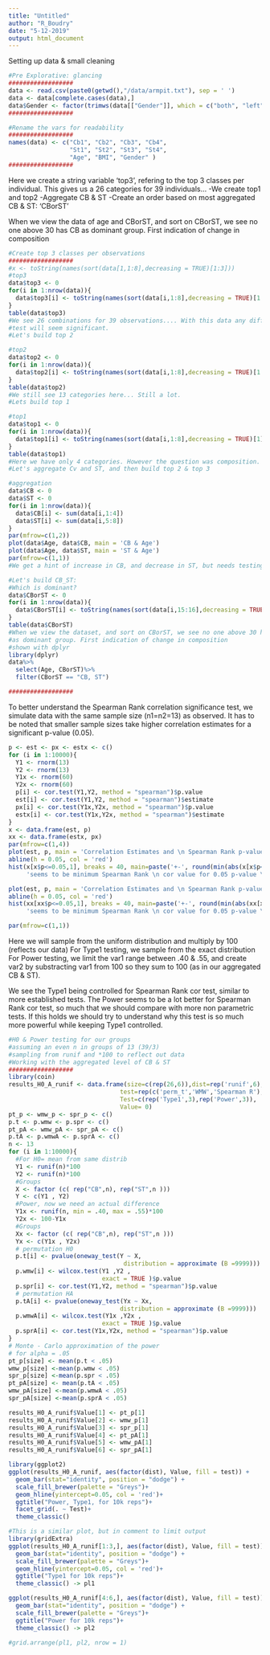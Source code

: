 ---
title: "Untitled"
author: "R_Boudry"
date: "5-12-2019"
output: html_document
---

Setting up data & small cleaning
```{r setup}
#Pre Explorative: glancing
##################
data <- read.csv(paste0(getwd(),"/data/armpit.txt"), sep = ' ')
data <- data[complete.cases(data),]
data$Gender <- factor(trimws(data[["Gender"]], which = c("both", "left", "right"), whitespace = "[ \t\r\n]"))
##################

#Rename the vars for readability
##################
names(data) <- c("Cb1", "Cb2", "Cb3", "Cb4", 
                 "St1", "St2", "St3", "St4",  
                 "Age", "BMI", "Gender" )
##################

```


Here we create a string variable 'top3', refering to the top 3 classes per individual.
This gives us a 26 categories for 39 individuals...
-We create top1 and top2
-Aggregate CB & ST
-Create an order based on most aggregated CB & ST: 'CBorST'

When we view the data of age and CBorST, and sort on CBorST, we see no one above 30 has CB as dominant group. 
First indication of change in composition
```{r}
#Create top 3 classes per observations
##################
#x <- toString(names(sort(data[1,1:8],decreasing = TRUE)[1:3]))
#top3
data$top3 <- 0
for(i in 1:nrow(data)){
  data$top3[i] <- toString(names(sort(data[i,1:8],decreasing = TRUE)[1:3]))
}
table(data$top3)
#We see 26 combinations for 39 observations.... With this data any difference
#test will seem significant.
#Let's build top 2

#top2
data$top2 <- 0
for(i in 1:nrow(data)){
  data$top2[i] <- toString(names(sort(data[i,1:8],decreasing = TRUE)[1:2]))
}
table(data$top2)
#We still see 13 categories here... Still a lot.
#Lets build top 1

#top1
data$top1 <- 0
for(i in 1:nrow(data)){
  data$top1[i] <- toString(names(sort(data[i,1:8],decreasing = TRUE)[1]))
}
table(data$top1)
#Here we have only 4 categories. However the question was composition.
#Let's aggregate Cv and ST, and then build top 2 & top 3

#aggregation
data$CB <- 0
data$ST <- 0
for(i in 1:nrow(data)){
  data$CB[i] <- sum(data[i,1:4])
  data$ST[i] <- sum(data[i,5:8])
}
par(mfrow=c(1,2))
plot(data$Age, data$CB, main = 'CB & Age')
plot(data$Age, data$ST, main = 'ST & Age')
par(mfrow=c(1,1))
#We get a hint of increase in CB, and decrease in ST, but needs testing.

#Let's build CB_ST:
#Which is dominant?
data$CBorST <- 0
for(i in 1:nrow(data)){
  data$CBorST[i] <- toString(names(sort(data[i,15:16],decreasing = TRUE)[1:2]))
}
table(data$CBorST)
#When we view the dataset, and sort on CBorST, we see no one above 30 has CB
#as dominant group. First indication of change in composition
#shown with dplyr
library(dplyr)
data%>%
  select(Age, CBorST)%>%
  filter(CBorST == "CB, ST")

##################

```

To better understand the Spearman Rank correlation significance test, we simulate
data with the same sample size (n1=n2=13) as observed.
It has to be noted that smaller sample sizes take higher correlation estimates for a significant p-value (0.05).
```{r}
p <- est <- px <- estx <- c()
for (i in 1:10000){
  Y1 <- rnorm(13)
  Y2 <- rnorm(13)
  Y1x <- rnorm(60)
  Y2x <- rnorm(60)
  p[i] <- cor.test(Y1,Y2, method = "spearman")$p.value
  est[i] <- cor.test(Y1,Y2, method = "spearman")$estimate
  px[i] <- cor.test(Y1x,Y2x, method = "spearman")$p.value
  estx[i] <- cor.test(Y1x,Y2x, method = "spearman")$estimate
}
x <- data.frame(est, p)
xx <- data.frame(estx, px)
par(mfrow=c(1,4))
plot(est, p, main = 'Correlation Estimates and \n Spearman Rank p-values \n from rnorm sampling (n1=n2=13)')
abline(h = 0.05, col = 'red')
hist(x[x$p<=0.05,1], breaks = 40, main=paste('+-', round(min(abs(x[x$p<0.05,1])),3),
     'seems to be minimum Spearman Rank \n cor value for 0.05 p-value \n (n1=n2=13)'))

plot(est, p, main = 'Correlation Estimates and \n Spearman Rank p-values \n from rnorm sampling (n1=n2=60)')
abline(h = 0.05, col = 'red')
hist(xx[xx$p<=0.05,1], breaks = 40, main=paste('+-', round(min(abs(xx[xx$p<0.05,1])),3),
     'seems to be minimum Spearman Rank \n cor value for 0.05 p-value \n (n1=n2=60)'))

par(mfrow=c(1,1))
```

Here we will sample from the uniform distribution and multiply by 100 (reflects our data)
For Type1 testing, we sample from the exact distribution
For Power testing, we limit the var1 range between .40 & .55, and create var2 by substracting var1 from 100 so they sum to 100 (as in our aggregated CB & ST).

We see the Type1 being controlled for Spearman Rank cor test, similar to more
established tests. 
The Power seems to be a lot better for Spearman Rank cor test, so much that we should compare with more non parametric tests. If this holds we should try
to understand why this test is so much more powerful while keeping Type1 controlled.
```{r}

#H0 & Power testing for our groups
#assuming an even n in groups of 13 (39/3)
#sampling from runif and *100 to reflect out data
#Working with the aggregated level of CB & ST
##################
library(coin)
results_H0_A_runif <- data.frame(size=c(rep(26,6)),dist=rep('runif',6),
                               test=rep(c('perm_t','WMW','Spearman R'),2),
                               Test=c(rep('Type1',3),rep('Power',3)),
                               Value= 0)
pt_p <- wmw_p <- spr_p <- c()
p.t <- p.wmw <- p.spr <- c()
pt_pA <- wmw_pA <- spr_pA <- c()
p.tA <- p.wmwA <- p.sprA <- c()
n <- 13
for (i in 1:10000){
  #For H0= mean from same distrib
  Y1 <- runif(n)*100
  Y2 <- runif(n)*100
  #Groups
  X <- factor (c( rep("CB",n), rep("ST",n )))
  Y <- c(Y1 , Y2)
  #Power, now we need an actual difference
  Y1x <- runif(n, min = .40, max = .55)*100
  Y2x <- 100-Y1x
  #Groups
  Xx <- factor (c( rep("CB",n), rep("ST",n )))
  Yx <- c(Y1x , Y2x)
  # permutation H0
  p.t[i] <- pvalue(oneway_test(Y ~ X,
                                distribution = approximate (B =9999)))
  p.wmw[i] <- wilcox.test(Y1 ,Y2 ,
                          exact = TRUE )$p.value
  p.spr[i] <- cor.test(Y1,Y2, method = "spearman")$p.value
  # permutation HA
  p.tA[i] <- pvalue(oneway_test(Yx ~ Xx,
                               distribution = approximate (B =9999)))
  p.wmwA[i] <- wilcox.test(Y1x ,Y2x ,
                          exact = TRUE )$p.value
  p.sprA[i] <- cor.test(Y1x,Y2x, method = "spearman")$p.value
}
# Monte - Carlo approximation of the power
# for alpha = .05
pt_p[size] <- mean(p.t < .05)
wmw_p[size] <-mean(p.wmw < .05)
spr_p[size] <-mean(p.spr < .05)  
pt_pA[size] <- mean(p.tA < .05)
wmw_pA[size] <-mean(p.wmwA < .05)
spr_pA[size] <-mean(p.sprA < .05) 

results_H0_A_runif$Value[1] <- pt_p[1]
results_H0_A_runif$Value[2] <- wmw_p[1]
results_H0_A_runif$Value[3] <- spr_p[1]
results_H0_A_runif$Value[4] <- pt_pA[1]
results_H0_A_runif$Value[5] <- wmw_pA[1]
results_H0_A_runif$Value[6] <- spr_pA[1]

library(ggplot2)
ggplot(results_H0_A_runif, aes(factor(dist), Value, fill = test)) + 
  geom_bar(stat="identity", position = "dodge") + 
  scale_fill_brewer(palette = "Greys")+
  geom_hline(yintercept=0.05, col = 'red')+
  ggtitle("Power, Type1, for 10k reps")+
  facet_grid(. ~ Test)+
  theme_classic()

#This is a similar plot, but in comment to limit output
library(gridExtra)
ggplot(results_H0_A_runif[1:3,], aes(factor(dist), Value, fill = test)) + 
  geom_bar(stat="identity", position = "dodge") + 
  scale_fill_brewer(palette = "Greys")+
  geom_hline(yintercept=0.05, col = 'red')+
  ggtitle("Type1 for 10k reps")+
  theme_classic() -> pl1

ggplot(results_H0_A_runif[4:6,], aes(factor(dist), Value, fill = test)) + 
  geom_bar(stat="identity", position = "dodge") + 
  scale_fill_brewer(palette = "Greys")+
  ggtitle("Power for 10k reps")+
  theme_classic() -> pl2

#grid.arrange(pl1, pl2, nrow = 1)
```


